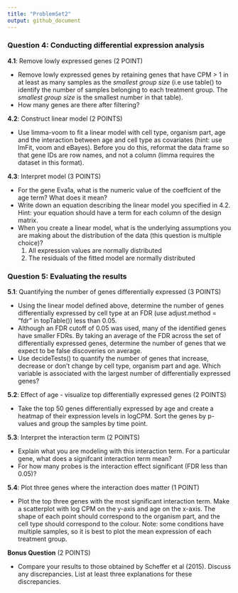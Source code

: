 ```yaml
---
title: "ProblemSet2"
output: github_document
---
```


### Question 4: Conducting differential expression analysis

**4.1**: Remove lowly expressed genes (2 POINT)

-   Remove lowly expressed genes by retaining genes that have CPM &gt; 1 in at least as many samples as the *smallest group size* (i.e use table() to identify the number of samples belonging to each treatment group. The *smallest group size* is the smallest number in that table).
-   How many genes are there after filtering?

**4.2**: Construct linear model (2 POINTS)

-   Use limma-voom to fit a linear model with cell type, organism part, age and the interaction between age and cell type as covariates (hint: use lmFit, voom and eBayes). Before you do this, reformat the data frame so that gene IDs are row names, and not a column (limma requires the dataset in this format).

**4.3**: Interpret model (3 POINTS)

-   For the gene Eva1a, what is the numeric value of the coeffcient of the age term? What does it mean?
-   Write down an equation describing the linear model you specified in 4.2. Hint: your equation should have a term for each column of the design matrix.
-   When you create a linear model, what is the underlying assumptions you are making about the distribution of the data (this question is multiple choice)?
    1.  All expression values are normally distributed
    2.  The residuals of the fitted model are normally distributed

### Question 5: Evaluating the results

**5.1**: Quantifying the number of genes differentially expressed (3 POINTS)

-   Using the linear model defined above, determine the number of genes differentially expressed by cell type at an FDR (use adjust.method = "fdr" in topTable()) less than 0.05.
-   Although an FDR cutoff of 0.05 was used, many of the identified genes have smaller FDRs. By taking an average of the FDR across the set of differentially expressed genes, determine the number of genes that we expect to be false discoveries on average.
-   Use decideTests() to quantify the number of genes that increase, decrease or don't change by cell type, organism part and age. Which variable is associated with the largest number of differentially expressed genes?

**5.2**: Effect of age - visualize top differentially expressed genes (2 POINTS)

-   Take the top 50 genes differentially expressed by age and create a heatmap of their expression levels in logCPM. Sort the genes by p-values and group the samples by time point.

**5.3**: Interpret the interaction term (2 POINTS)

-   Explain what you are modeling with this interaction term. For a particular gene, what does a signifcant interaction term mean?
-   For how many probes is the interaction effect significant (FDR less than 0.05)?

**5.4**: Plot three genes where the interaction does matter (1 POINT)

-   Plot the top three genes with the most significant interaction term. Make a scatterplot with log CPM on the y-axis and age on the x-axis. The shape of each point should correspond to the organism part, and the cell type should correspond to the colour. Note: some conditions have multiple samples, so it is best to plot the mean expression of each treatment group.

**Bonus Question** (2 POINTS)

-   Compare your results to those obtained by Scheffer et al (2015). Discuss any discrepancies. List at least three explanations for these discrepancies.